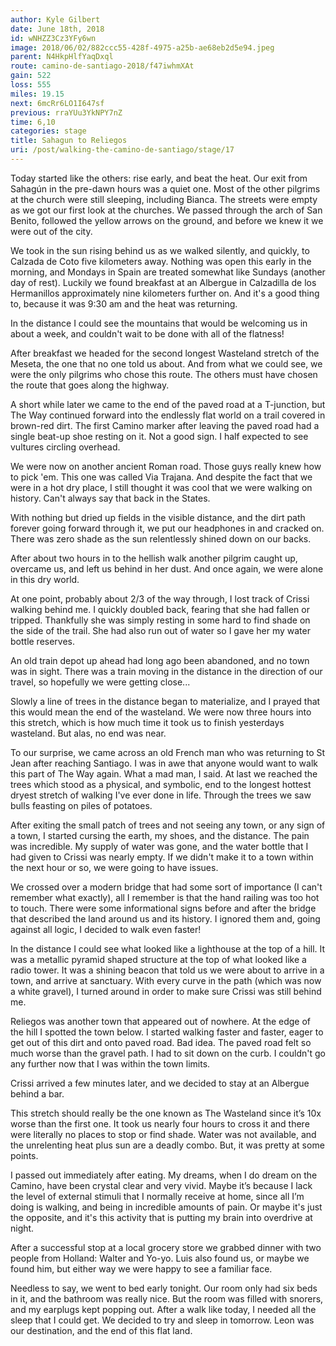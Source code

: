 ```yaml
---
author: Kyle Gilbert
date: June 18th, 2018
id: wNHZZ3Cz3YFy6wn
image: 2018/06/02/882ccc55-428f-4975-a25b-ae68eb2d5e94.jpeg
parent: N4HkpHlfYaqDxql
route: camino-de-santiago-2018/f47iwhmXAt
gain: 522
loss: 555
miles: 19.15
next: 6mcRr6LO1I647sf
previous: rraYUu3YkNPY7nZ
time: 6,10
categories: stage
title: Sahagun to Reliegos
uri: /post/walking-the-camino-de-santiago/stage/17
---
```


<Stats />

<Route />

Today started like the others: rise early, and beat the heat. Our exit
from Sahagún in the pre-dawn hours was a quiet one. Most of the other pilgrims
at the church were still sleeping, including Bianca. The streets were empty as
we got our first look at the churches. We passed through the arch of San
Benito, followed the yellow arrows on the ground, and before we knew it we were
out of the city.

We took in the sun rising behind us as we walked silently, and quickly, to
Calzada de Coto five kilometers away. Nothing was open this early in the
morning, and Mondays in Spain are treated somewhat like Sundays (another day of
rest). Luckily we found breakfast at an Albergue in Calzadilla de los
Hermanillos approximately nine kilometers further on. And it's a good thing to,
because it was 9:30 am and the heat was returning.

In the distance I could see the mountains that would be welcoming us in about a
week, and couldn't wait to be done with all of the flatness!

After breakfast we headed for the second longest Wasteland stretch of the
Meseta, the one that no one told us about. And from what we could see, we were
the only pilgrims who chose this route. The others must have chosen the route
that goes along the highway.

A short while later we came to the end of the paved road at a T-junction, but
The Way continued forward into the endlessly flat world on a trail covered in
brown-red dirt. The first Camino marker after leaving the paved road had a
single beat-up shoe resting on it. Not a good sign. I half expected to see
vultures circling overhead.

We were now on another ancient Roman road. Those guys really knew how to
pick 'em. This one was called Via Trajana. And despite the fact that we were in
a hot dry place, I still thought it was cool that we were walking on history.
Can't always say that back in the States.

With nothing but dried up fields in the visible distance, and the dirt path
forever going forward through it, we put our headphones in and cracked on.
There was zero shade as the sun relentlessly shined down on our backs.

After about two hours in to the hellish walk another pilgrim caught up, overcame
us, and left us behind in her dust. And once again, we were alone in this dry
world.

At one point, probably about 2/3 of the way through, I lost track of Crissi
walking behind me. I quickly doubled back, fearing that she had fallen or
tripped. Thankfully she was simply resting in some hard to find shade on the
side of the trail. She had also run out of water so I gave her my water bottle
reserves.

An old train depot up ahead had long ago been abandoned, and no town was in
sight. There was a train moving in the distance in the direction of our travel,
so hopefully we were getting close...

Slowly a line of trees in the distance began to materialize, and I prayed that
this would mean the end of the wasteland. We were now three hours into this
stretch, which is how much time it took us to finish yesterdays wasteland. But
alas, no end was near.

To our surprise, we came across an old French man who was returning to St Jean
after reaching Santiago. I was in awe that anyone would want to walk this part
of The Way again. What a mad man, I said. At last we reached the trees which
stood as a physical, and symbolic, end to the longest hottest dryest stretch of
walking I've ever done in life. Through the trees we saw bulls feasting on
piles of potatoes.

After exiting the small patch of trees and not seeing any town, or any sign of a
town, I started cursing the earth, my shoes, and the distance. The pain was
incredible. My supply of water was gone, and the water bottle that I had given
to Crissi was nearly empty. If we didn't make it to a town within the next hour
or so, we were going to have issues.

We crossed over a modern bridge that had some sort of importance (I can't
remember what exactly), all I remember is that the hand railing was too hot to
touch. There were some informational signs before and after the bridge that
described the land around us and its history. I ignored them and, going against
all logic, I decided to walk even faster!

In the distance I could see what looked like a lighthouse at the top of a hill.
It was a metallic pyramid shaped structure at the top of what looked like a
radio tower. It was a shining beacon that told us we were about to arrive in a
town, and arrive at sanctuary. With every curve in the path (which was now a
white gravel), I turned around in order to make sure Crissi was still behind
me.

Reliegos was another town that appeared out of nowhere. At the edge of the hill
I spotted the town below. I started walking faster and faster, eager to get out
of this dirt and onto paved road. Bad idea. The paved road felt so much worse
than the gravel path. I had to sit down on the curb. I couldn't go any further
now that I was within the town limits.

Crissi arrived a few minutes later, and we decided to stay at an Albergue behind
a bar.

This stretch should really be the one known as The Wasteland since it’s 10x
worse than the first one. It took us nearly four hours to cross it and there
were literally no places to stop or find shade. Water was not available, and
the unrelenting heat plus sun are a deadly combo. But, it was pretty at some
points.

I passed out immediately after eating. My dreams, when I do dream on the Camino,
have been crystal clear and very vivid. Maybe it’s because I lack the level of
external stimuli that I normally receive at home, since all I’m doing is
walking, and being in incredible amounts of pain. Or maybe it's just the
opposite, and it's this activity that is putting my brain into overdrive at
night.

After a successful stop at a local grocery store we grabbed dinner with two
people from Holland: Walter and Yo-yo. Luis also found us, or maybe we found
him, but either way we were happy to see a familiar face.

Needless to say, we went to bed early tonight. Our room only had six beds in it,
and the bathroom was really nice. But the room was filled with snorers, and my
earplugs kept popping out. After a walk like today, I needed all the sleep that
I could get. We decided to try and sleep in tomorrow. Leon was our destination,
and the end of this flat land.

